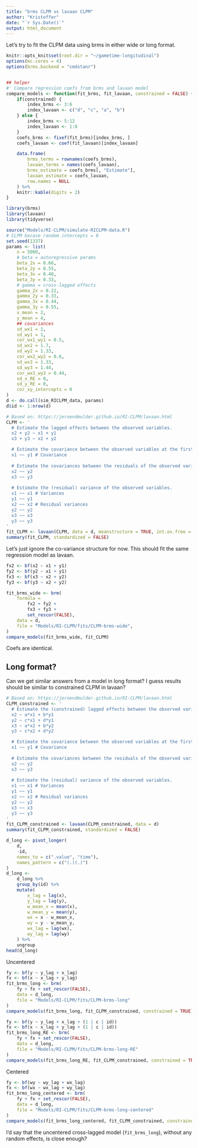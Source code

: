 ```yaml
---
title: "brms CLPM vs lavaan CLPM"
author: "Kristoffer"
date: "`r Sys.Date()`"
output: html_document
---
```


Let's try to fit the CLPM data using brms in either wide or long format.

```r
knitr::opts_knit$set(root.dir = "~/gametime-longitudinal")
options(mc.cores = 4)
options(brms.backend = "cmdstanr")


## helper
#' Compare regression coefs from brms and lavaan model
compare_models <- function(fit_brms, fit_lavaan, constrained = FALSE) {
    if(constrained) {
        index_brms <- 3:6
        index_lavaan <- c("d", "c", "a", "b")
    } else {
        index_brms <- 5:12
        index_lavaan <- 1:8
    }
    coefs_brms <- fixef(fit_brms)[index_brms, ]
    coefs_lavaan <- coef(fit_lavaan)[index_lavaan]

    data.frame(
        brms_terms = rownames(coefs_brms), 
        lavaan_terms = names(coefs_lavaan),
        brms_estimate = coefs_brms[, "Estimate"],
        lavaan_estimate = coefs_lavaan,
        row.names = NULL
    ) %>%
    knitr::kable(digits = 2)
}
```

```r
library(brms)
library(lavaan)
library(tidyverse)
```

```r
source("Models/RI-CLPM/simulate-RICLPM-data.R")
# CLPM becase random intercepts = 0
set.seed(1337)
params <- list(
    n = 5000,
    # beta = autoregressive params
    beta_2x = 0.66,
    beta_2y = 0.55,
    beta_3x = 0.40,
    beta_3y = 0.33,
    # gamma = cross-lagged effects
    gamma_2x = 0.22,
    gamma_2y = 0.33,
    gamma_3x = 0.44,
    gamma_3y = 0.55,
    x_mean = 2,
    y_mean = 4,
    ## covariances
    sd_wx1 = 1,
    sd_wy1 = 1,
    cor_wx1_wy1 = 0.5,
    sd_wx2 = 1.7,
    sd_wy2 = 1.33,
    cor_wx2_wy2 = 0.6,
    sd_wx3 = 1.33,
    sd_wy3 = 1.44,
    cor_wx3_wy3 = 0.44,
    sd_x_RE = 0,
    sd_y_RE = 0,
    cor_xy_intercepts = 0
)
d <- do.call(sim_RICLPM_data, params)
d$id <- 1:nrow(d)
```

```r
# Based on: https://jeroendmulder.github.io/RI-CLPM/lavaan.html
CLPM <- '
  # Estimate the lagged effects between the observed variables.
  x2 + y2 ~ x1 + y1
  x3 + y3 ~ x2 + y2

  # Estimate the covariance between the observed variables at the first wave. 
  x1 ~~ y1 # Covariance
  
  # Estimate the covariances between the residuals of the observed variables.
  x2 ~~ y2
  x3 ~~ y3
  
  # Estimate the (residual) variance of the observed variables.
  x1 ~~ x1 # Variances
  y1 ~~ y1 
  x2 ~~ x2 # Residual variances
  y2 ~~ y2 
  x3 ~~ x3 
  y3 ~~ y3 
'
fit_CLPM <- lavaan(CLPM, data = d, meanstructure = TRUE, int.ov.free = TRUE) 
summary(fit_CLPM, standardized = FALSE)
```

Let's just ignore the co-variance structure for now. This should fit the same regression model as lavaan.
```r
fx2 <- bf(x2 ~ x1 + y1)
fy2 <- bf(y2 ~ x1 + y1)
fx3 <- bf(x3 ~ x2 + y2)
fy3 <- bf(y3 ~ x2 + y2)

fit_brms_wide <- brm(
    formula =
        fx2 + fy2 +
        fx3 + fy3 +
        set_rescor(FALSE),
    data = d,
    file = "Models/RI-CLPM/fits/CLPM-brms-wide",
)
compare_models(fit_brms_wide, fit_CLPM)
```

Coefs are identical.

## Long format?
Can we get similar answers from a model in long format? I guess results should be similar to constrained CLPM in lavaan?
```r
# Based on: https://jeroendmulder.github.io/RI-CLPM/lavaan.html
CLPM_constrained <- '
  # Estimate the (constrained) lagged effects between the observed variables.
  x2 ~ a*x1 + b*y1 
  y2 ~ c*x1 + d*y1
  x3 ~ a*x2 + b*y2
  y3 ~ c*x2 + d*y2

  # Estimate the covariance between the observed variables at the first wave. 
  x1 ~~ y1 # Covariance
  
  # Estimate the covariances between the residuals of the observed variables.
  x2 ~~ y2
  x3 ~~ y3
  
  # Estimate the (residual) variance of the observed variables.
  x1 ~~ x1 # Variances
  y1 ~~ y1 
  x2 ~~ x2 # Residual variances
  y2 ~~ y2 
  x3 ~~ x3 
  y3 ~~ y3 
'
fit_CLPM_constrained <- lavaan(CLPM_constrained, data = d) 
summary(fit_CLPM_constrained, standardized = FALSE)
```


```r
d_long <- pivot_longer(
    d,
    -id,
    names_to = c(".value", "time"),
    names_pattern = c("(.)(.)")
)
d_long <- 
    d_long %>% 
    group_by(id) %>%
    mutate(
        x_lag = lag(x),
        y_lag = lag(y),
        w_mean_x = mean(x),
        w_mean_y = mean(y),
        wx = x - w_mean_x,
        wy = y - w_mean_y,
        wx_lag = lag(wx),
        wy_lag = lag(wy)
    ) %>%
    ungroup
head(d_long)
```

Uncentered
```r
fy <- bf(y ~ y_lag + x_lag)
fx <- bf(x ~ x_lag + y_lag)
fit_brms_long <- brm(
    fy + fx + set_rescor(FALSE),
    data = d_long,
    file = "Models/RI-CLPM/fits/CLPM-brms-long"
)
compare_models(fit_brms_long, fit_CLPM_constrained, constrained = TRUE)
```

```r
fy <- bf(y ~ y_lag + x_lag + (1 | c | id))
fx <- bf(x ~ x_lag + y_lag + (1 | c | id))
fit_brms_long_RE <- brm(
    fy + fx + set_rescor(FALSE),
    data = d_long,
    file = "Models/RI-CLPM/fits/CLPM-brms-long-RE"
)
compare_models(fit_brms_long_RE, fit_CLPM_constrained, constrained = TRUE)
```

Centered
```r
fy <- bf(wy ~ wy_lag + wx_lag)
fx <- bf(wx ~ wx_lag + wy_lag)
fit_brms_long_centered <- brm(
    fy + fx + set_rescor(FALSE),
    data = d_long,
    file = "Models/RI-CLPM/fits/CLPM-brms-long-centered"
)
compare_models(fit_brms_long_centered, fit_CLPM_constrained, constrained = TRUE)
```

I'd say that the uncentered cross-lagged model (`fit_brms_long`), without any random effects, is close enough?
